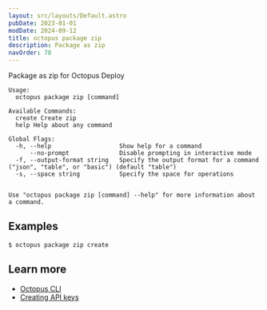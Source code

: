```yaml
---
layout: src/layouts/Default.astro
pubDate: 2023-01-01
modDate: 2024-09-12
title: octopus package zip
description: Package as zip
navOrder: 78
---
```


Package as zip for Octopus Deploy

```
Usage:
  octopus package zip [command]

Available Commands:
  create Create zip
  help Help about any command

Global Flags:
  -h, --help                   Show help for a command
      --no-prompt              Disable prompting in interactive mode
  -f, --output-format string   Specify the output format for a command ("json", "table", or "basic") (default "table")
  -s, --space string           Specify the space for operations


Use "octopus package zip [command] --help" for more information about a command.
```

## Examples

<SamplesInstance />

```
$ octopus package zip create

```

## Learn more

- [Octopus CLI](/docs/octopus-rest-api/cli)
- [Creating API keys](/docs/octopus-rest-api/how-to-create-an-api-key)